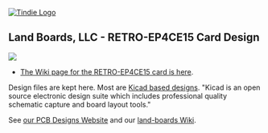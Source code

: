 <a href="https://www.tindie.com/stores/land_boards/">
<img src="http://land-boards.com/tindie/tindie-larges-v2.png" alt="Tindie Logo">
</img></a>

== Land Boards, LLC - RETRO-EP4CE15 Card Design ==

<img src="http://land-boards.com/blwiki/images/8/8f/RETRO-EP4CE15_3D.jpg"></img>

* [http://land-boards.com/blwiki/index.php?title=RETRO-EP4CE15 The Wiki page for the RETRO-EP4CE15 card is here].

Design files are kept here. Most are [http://www.kicad-pcb.org/display/KICAD/KiCad+EDA+Software+Suite/ Kicad based designs].
"Kicad is an open source electronic design suite which includes professional quality schematic capture and board layout tools."

See [http://land-boards.com/content/ our PCB Designs Website] and our [http://land-boards.com/blwiki/ land-boards Wiki].
